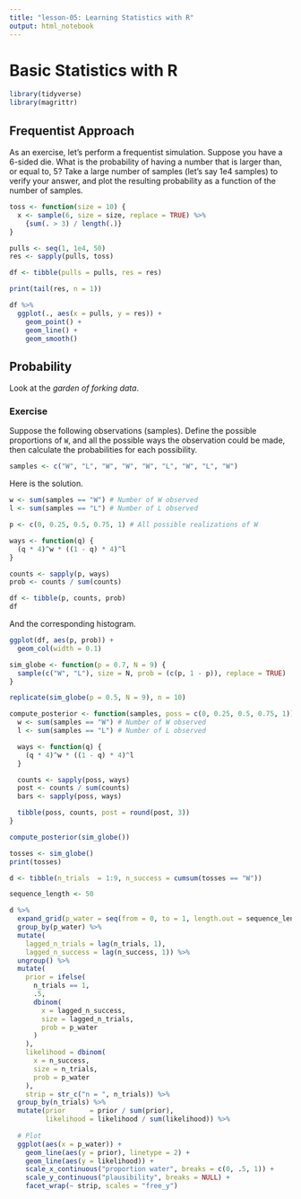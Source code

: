 ```yaml
---
title: "lesson-05: Learning Statistics with R"
output: html_notebook
---
```


# Basic Statistics with R

```r
library(tidyverse)
library(magrittr)
```


## Frequentist Approach

As an exercise, let's perform a frequentist simulation. Suppose you have a 6-sided die. What is the probability of having a number that is larger than, or equal to, 5? Take a large number of samples (let's say 1e4 samples) to verify your answer, and plot the resulting probability as a function of the number of samples.

```r
toss <- function(size = 10) {
  x <- sample(6, size = size, replace = TRUE) %>%
    {sum(. > 3) / length(.)}
}

pulls <- seq(1, 1e4, 50)
res <- sapply(pulls, toss)

df <- tibble(pulls = pulls, res = res)

print(tail(res, n = 1))

df %>%
  ggplot(., aes(x = pulls, y = res)) +
    geom_point() +
    geom_line() +
    geom_smooth()
```

## Probability

Look at the *garden of forking data*.

### Exercise

Suppose the following observations (samples). Define the possible proportions of `W`, and all the possible ways the observation could be made, then calculate the probabilities for each possibility.

```r
samples <- c("W", "L", "W", "W", "W", "L", "W", "L", "W")
```

Here is the solution.

```r
w <- sum(samples == "W") # Number of W observed
l <- sum(samples == "L") # Number of L observed

p <- c(0, 0.25, 0.5, 0.75, 1) # All possible realizations of W

ways <- function(q) {
  (q * 4)^w * ((1 - q) * 4)^l
}

counts <- sapply(p, ways)
prob <- counts / sum(counts)

df <- tibble(p, counts, prob)
df
```

And the corresponding histogram.

```r
ggplot(df, aes(p, prob)) +
  geom_col(width = 0.1)
```

```r
sim_globe <- function(p = 0.7, N = 9) {
  sample(c("W", "L"), size = N, prob = (c(p, 1 - p)), replace = TRUE)
}
```

```r
replicate(sim_globe(p = 0.5, N = 9), n = 10)
```

```r
compute_posterior <- function(samples, poss = c(0, 0.25, 0.5, 0.75, 1)) {
  w <- sum(samples == "W") # Number of W observed
  l <- sum(samples == "L") # Number of L observed

  ways <- function(q) {
    (q * 4)^w * ((1 - q) * 4)^l
  }

  counts <- sapply(poss, ways)
  post <- counts / sum(counts)
  bars <- sapply(poss, ways)

  tibble(poss, counts, post = round(post, 3))
}
```

```r
compute_posterior(sim_globe())
```

```r
tosses <- sim_globe()
print(tosses)

d <- tibble(n_trials  = 1:9, n_success = cumsum(tosses == "W"))

sequence_length <- 50

d %>% 
  expand_grid(p_water = seq(from = 0, to = 1, length.out = sequence_length)) %>%
  group_by(p_water) %>%
  mutate(
    lagged_n_trials = lag(n_trials, 1),
    lagged_n_success = lag(n_success, 1)) %>% 
  ungroup() %>% 
  mutate(
    prior = ifelse(
      n_trials == 1,
      .5,
      dbinom(
        x = lagged_n_success, 
        size = lagged_n_trials, 
        prob = p_water
      )
    ),
    likelihood = dbinom(
      x = n_success, 
      size = n_trials, 
      prob = p_water
    ),
    strip = str_c("n = ", n_trials)) %>%
  group_by(n_trials) %>% 
  mutate(prior      = prior / sum(prior),
         likelihood = likelihood / sum(likelihood)) %>%   
  
  # Plot
  ggplot(aes(x = p_water)) +
    geom_line(aes(y = prior), linetype = 2) +
    geom_line(aes(y = likelihood)) +
    scale_x_continuous("proportion water", breaks = c(0, .5, 1)) +
    scale_y_continuous("plausibility", breaks = NULL) +
    facet_wrap(~ strip, scales = "free_y")
```
